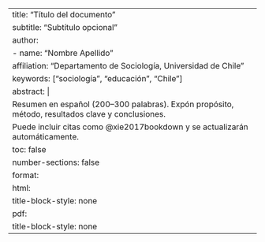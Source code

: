 ﻿---
title: "Título del documento"
subtitle: "Subtítulo opcional"
author:
  - name: "Nombre Apellido"
    affiliation: "Departamento de Sociología, Universidad de Chile"
keywords: ["sociología", "educación", "Chile"]
abstract: |
  Resumen en español (200–300 palabras). Expón propósito, método, resultados clave y conclusiones.
  Puede incluir citas como @xie2017bookdown y se actualizarán automáticamente.
toc: false
number-sections: false
format:
  html:
    title-block-style: none
  pdf:
    title-block-style: none
---